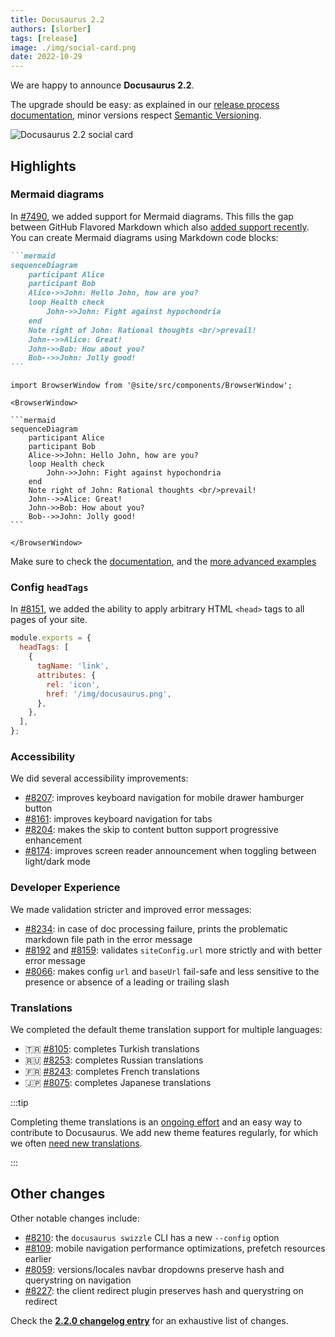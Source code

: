 ```yaml
---
title: Docusaurus 2.2
authors: [slorber]
tags: [release]
image: ./img/social-card.png
date: 2022-10-29
---
```


We are happy to announce **Docusaurus 2.2**.

The upgrade should be easy: as explained in our [release process documentation](/community/release-process), minor versions respect [Semantic Versioning](https://semver.org/).

![Docusaurus 2.2 social card](./img/social-card.png)

<!--truncate-->

## Highlights

### Mermaid diagrams

In [#7490](https://github.com/facebook/docusaurus/pull/7490), we added support for Mermaid diagrams. This fills the gap between GitHub Flavored Markdown which also [added support recently](https://github.blog/2022-02-14-include-diagrams-markdown-files-mermaid/). You can create Mermaid diagrams using Markdown code blocks:

````md
```mermaid
sequenceDiagram
    participant Alice
    participant Bob
    Alice->>John: Hello John, how are you?
    loop Health check
        John->>John: Fight against hypochondria
    end
    Note right of John: Rational thoughts <br/>prevail!
    John-->>Alice: Great!
    John->>Bob: How about you?
    Bob-->>John: Jolly good!
```
````

````mdx-code-block
import BrowserWindow from '@site/src/components/BrowserWindow';

<BrowserWindow>

```mermaid
sequenceDiagram
    participant Alice
    participant Bob
    Alice->>John: Hello John, how are you?
    loop Health check
        John->>John: Fight against hypochondria
    end
    Note right of John: Rational thoughts <br/>prevail!
    John-->>Alice: Great!
    John->>Bob: How about you?
    Bob-->>John: Jolly good!
```

</BrowserWindow>

````

Make sure to check the [documentation](/docs/markdown-features/diagrams), and the [more advanced examples](/tests/pages/diagrams)

### Config `headTags`

In [#8151](https://github.com/facebook/docusaurus/pull/8151), we added the ability to apply arbitrary HTML `<head>` tags to all pages of your site.

```js title="docusaurus.config.js"
module.exports = {
  headTags: [
    {
      tagName: 'link',
      attributes: {
        rel: 'icon',
        href: '/img/docusaurus.png',
      },
    },
  ],
};
```

### Accessibility

We did several accessibility improvements:

- [#8207](https://github.com/facebook/docusaurus/pull/8207): improves keyboard navigation for mobile drawer hamburger button
- [#8161](https://github.com/facebook/docusaurus/pull/8161): improves keyboard navigation for tabs
- [#8204](https://github.com/facebook/docusaurus/pull/8204): makes the skip to content button support progressive enhancement
- [#8174](https://github.com/facebook/docusaurus/pull/8174): improves screen reader announcement when toggling between light/dark mode

### Developer Experience

We made validation stricter and improved error messages:

- [#8234](https://github.com/facebook/docusaurus/pull/8234): in case of doc processing failure, prints the problematic markdown file path in the error message
- [#8192](https://github.com/facebook/docusaurus/pull/8192) and [#8159](https://github.com/facebook/docusaurus/pull/8159): validates `siteConfig.url` more strictly and with better error message
- [#8066](https://github.com/facebook/docusaurus/pull/8066): makes config `url` and `baseUrl` fail-safe and less sensitive to the presence or absence of a leading or trailing slash

### Translations

We completed the default theme translation support for multiple languages:

- 🇹🇷 [#8105](https://github.com/facebook/docusaurus/pull/8105): completes Turkish translations
- 🇷🇺 [#8253](https://github.com/facebook/docusaurus/pull/8253): completes Russian translations
- 🇫🇷 [#8243](https://github.com/facebook/docusaurus/pull/8243): completes French translations
- 🇯🇵 [#8075](https://github.com/facebook/docusaurus/pull/8075): completes Japanese translations

:::tip

Completing theme translations is an [ongoing effort](https://github.com/facebook/docusaurus/issues/3526) and an easy way to contribute to Docusaurus. We add new theme features regularly, for which we often [need new translations](https://github.com/facebook/docusaurus/issues/3526).

:::

## Other changes

Other notable changes include:

- [#8210](https://github.com/facebook/docusaurus/pull/8210): the `docusaurus swizzle` CLI has a new `--config` option
- [#8109](https://github.com/facebook/docusaurus/pull/8109): mobile navigation performance optimizations, prefetch resources earlier
- [#8059](https://github.com/facebook/docusaurus/pull/8059): versions/locales navbar dropdowns preserve hash and querystring on navigation
- [#8227](https://github.com/facebook/docusaurus/pull/8227): the client redirect plugin preserves hash and querystring on redirect

Check the [**2.2.0 changelog entry**](/changelog/2.2.0) for an exhaustive list of changes.
